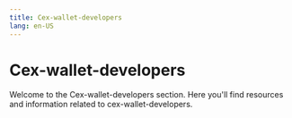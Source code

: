 ```yaml
---
title: Cex-wallet-developers
lang: en-US
---
```



# Cex-wallet-developers

Welcome to the Cex-wallet-developers section. Here you'll find resources and information related to cex-wallet-developers.

<Cards>
  <Card title="Supporting OP Mainnet in Your Exchange" href="/builders/cex-wallet-developers/cex-support" />
  <Card title="Supporting OP Mainnet in Your Wallet" href="/builders/cex-wallet-developers/wallet-support" />
</Cards>